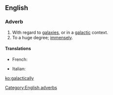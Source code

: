 ==English==

===Adverb===
{{en-adv|-}}

# With regard to [[galaxy|galaxies]], or in a [[galactic]] context.
# To a huge degree; [[immensely]].

====Translations====
{{trans-top|with regard to galaxies}}
* French: {{t|fr|galactique}}
{{trans-mid}}
* Italian: {{t-|it|galatticamente}}
{{trans-bottom}}

[[Category:English adverbs]]

[[ko:galactically]]
